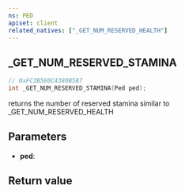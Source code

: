 ```yaml
---
ns: PED
apiset: client
related_natives: ["_GET_NUM_RESERVED_HEALTH"]
---
```

## _GET_NUM_RESERVED_STAMINA

```c
// 0xFC3B580C4380B5B7
int _GET_NUM_RESERVED_STAMINA(Ped ped);
```

returns the number of reserved stamina similar to _GET_NUM_RESERVED_HEALTH

## Parameters
* **ped**:

## Return value